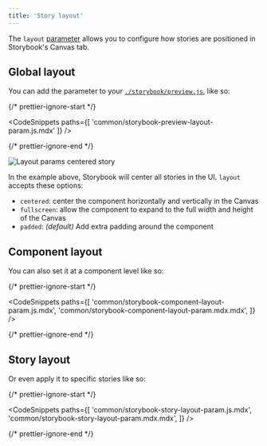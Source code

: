 ```yaml
---
title: 'Story layout'
---
```


The `layout` [parameter](../writing-stories/parameters.mdx) allows you to configure how stories are positioned in Storybook's Canvas tab. 

## Global layout

You can add the parameter to your [`./storybook/preview.js`](./overview.mdx#configure-story-rendering), like so:

{/* prettier-ignore-start */}

<CodeSnippets
  paths={[
    'common/storybook-preview-layout-param.js.mdx'
  ]}
/>

{/* prettier-ignore-end */}

![Layout params centered story](./layout-params-story-centered.png)

In the example above, Storybook will center all stories in the UI. `layout` accepts these options:

- `centered`: center the component horizontally and vertically in the Canvas
- `fullscreen`: allow the component to expand to the full width and height of the Canvas
- `padded`: _(default)_ Add extra padding around the component

## Component layout

You can also set it at a component level like so:

{/* prettier-ignore-start */}

<CodeSnippets
  paths={[
    'common/storybook-component-layout-param.js.mdx',
    'common/storybook-component-layout-param.mdx.mdx',
  ]}
/>

{/* prettier-ignore-end */}

## Story layout

Or even apply it to specific stories like so:

{/* prettier-ignore-start */}

<CodeSnippets
  paths={[
    'common/storybook-story-layout-param.js.mdx',
    'common/storybook-story-layout-param.mdx.mdx',
  ]}
/>

{/* prettier-ignore-end */}